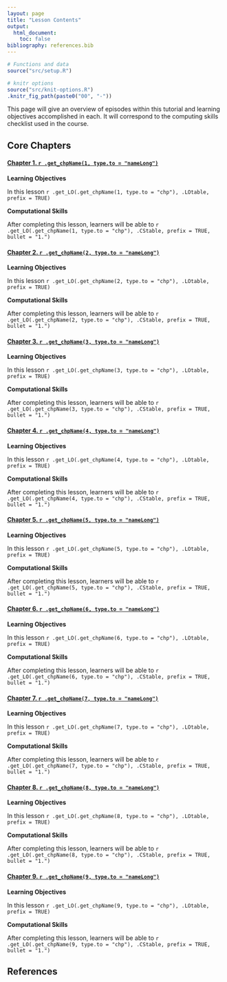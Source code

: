 ```yaml
---
layout: page
title: "Lesson Contents"
output: 
  html_document:
    toc: false
bibliography: references.bib
---
```



```r
# Functions and data
source("src/setup.R")

# knitr options
source("src/knit-options.R")
.knitr_fig_path(paste0("00", "-"))

```


This page will give an overview of episodes within this tutorial and learning objectives accomplished in each. It will correspond to the computing skills checklist used in the course.

## Core Chapters

#### [Chapter 1. `r .get_chpName(1, type.to = "nameLong")`](`r paste0(.get_chpName(1, type.to = "fileName"), ".html")`)


**Learning Objectives**

In this lesson 
`r .get_LO(.get_chpName(1, type.to = "chp"), .LOtable, prefix = TRUE)`


**Computational Skills**

After completing this lesson, learners will be able to 
`r .get_LO(.get_chpName(1, type.to = "chp"), .CStable, prefix = TRUE, bullet = "1.")`


#### [Chapter 2. `r .get_chpName(2, type.to = "nameLong")`](`r paste0(.get_chpName(2, type.to = "fileName"), ".html")`)


**Learning Objectives**

In this lesson 
`r .get_LO(.get_chpName(2, type.to = "chp"), .LOtable, prefix = TRUE)`


**Computational Skills**

After completing this lesson, learners will be able to 
`r .get_LO(.get_chpName(2, type.to = "chp"), .CStable, prefix = TRUE, bullet = "1.")`



#### [Chapter 3. `r .get_chpName(3, type.to = "nameLong")`](`r paste0(.get_chpName(3, type.to = "fileName"), ".html")`)

**Learning Objectives**

In this lesson 
`r .get_LO(.get_chpName(3, type.to = "chp"), .LOtable, prefix = TRUE)`

**Computational Skills**

After completing this lesson, learners will be able to 
`r .get_LO(.get_chpName(3, type.to = "chp"), .CStable, prefix = TRUE, bullet = "1.")`


#### [Chapter 4. `r .get_chpName(4, type.to = "nameLong")`](`r paste0(.get_chpName(4, type.to = "fileName"), ".html")`)


**Learning Objectives**

In this lesson 
`r .get_LO(.get_chpName(4, type.to = "chp"), .LOtable, prefix = TRUE)`


**Computational Skills**

After completing this lesson, learners will be able to 
`r .get_LO(.get_chpName(4, type.to = "chp"), .CStable, prefix = TRUE, bullet = "1.")`

#### [Chapter 5. `r .get_chpName(5, type.to = "nameLong")`](`r paste0(.get_chpName(5, type.to = "fileName"), ".html")`)


**Learning Objectives**

In this lesson 
`r .get_LO(.get_chpName(5, type.to = "chp"), .LOtable, prefix = TRUE)`


**Computational Skills**

After completing this lesson, learners will be able to 
`r .get_LO(.get_chpName(5, type.to = "chp"), .CStable, prefix = TRUE, bullet = "1.")`


#### [Chapter 6. `r .get_chpName(6, type.to = "nameLong")`](`r paste0(.get_chpName(6, type.to = "fileName"), ".html")`)


**Learning Objectives**

In this lesson 
`r .get_LO(.get_chpName(6, type.to = "chp"), .LOtable, prefix = TRUE)`



**Computational Skills**

After completing this lesson, learners will be able to 
`r .get_LO(.get_chpName(6, type.to = "chp"), .CStable, prefix = TRUE, bullet = "1.")`


#### [Chapter 7. `r .get_chpName(7, type.to = "nameLong")`](`r paste0(.get_chpName(7, type.to = "fileName"), ".html")`)


**Learning Objectives**

In this lesson 
`r .get_LO(.get_chpName(7, type.to = "chp"), .LOtable, prefix = TRUE)`

**Computational Skills**

After completing this lesson, learners will be able to 
`r .get_LO(.get_chpName(7, type.to = "chp"), .CStable, prefix = TRUE, bullet = "1.")`


#### [Chapter 8. `r .get_chpName(8, type.to = "nameLong")`](`r paste0(.get_chpName(8, type.to = "fileName"), ".html")`)


**Learning Objectives**

In this lesson 
`r .get_LO(.get_chpName(8, type.to = "chp"), .LOtable, prefix = TRUE)`

**Computational Skills**

After completing this lesson, learners will be able to 
`r .get_LO(.get_chpName(8, type.to = "chp"), .CStable, prefix = TRUE, bullet = "1.")`


#### [Chapter 9. `r .get_chpName(9, type.to = "nameLong")`](`r paste0(.get_chpName(9, type.to = "fileName"), ".html")`)


**Learning Objectives**

In this lesson 
`r .get_LO(.get_chpName(9, type.to = "chp"), .LOtable, prefix = TRUE)`


**Computational Skills**

After completing this lesson, learners will be able to 
`r .get_LO(.get_chpName(9, type.to = "chp"), .CStable, prefix = TRUE, bullet = "1.")`


<!-- NOT USING AT THE MOMENT

## Supplemental Chapters

#### [Chapter A. `r .get_chpName("A", type.to = "nameLong")`](`r paste0(.get_chpName("A", type.to = "fileName"), ".html")`)

**Learning Objectives**

In this lesson 
`r .get_LO(.get_chpName("A", type.to = "chp"), .LOtable, prefix = TRUE)`


**Computational Skills**

After completing this lesson, learners will be able to 
`r .get_LO(.get_chpName("A", type.to = "chp"), .CStable, prefix = TRUE, bullet = "1.")`


#### [Chapter B. `r .get_chpName("B", type.to = "nameLong")`](`r paste0(.get_chpName("B", type.to = "fileName"), ".html")`)

**Learning Objectives**

In this lesson 
`r .get_LO(.get_chpName("B", type.to = "chp"), .LOtable, prefix = TRUE)`


**Computational Skills**

After completing this lesson, learners will be able to 
`r .get_LO(.get_chpName("B", type.to = "chp"), .CStable, prefix = TRUE, bullet = "1.")`


#### [Chapter C. `r .get_chpName("C", type.to = "nameLong")`](`r paste0(.get_chpName("C", type.to = "fileName"), ".html")`)


**Learning Objectives**

In this lesson 
`r .get_LO(.get_chpName("C", type.to = "chp"), .LOtable, prefix = TRUE)`


**Computational Skills**

After completing this lesson, learners will be able to 
`r .get_LO(.get_chpName("C", type.to = "chp"), .CStable, prefix = TRUE, bullet = "1.")`

#### [Chapter D. `r .get_chpName("D", type.to = "nameLong")`](`r paste0(.get_chpName("C", type.to = "fileName"), ".html")`)


**Learning Objectives**

In this lesson 
`r .get_LO(.get_chpName("D", type.to = "chp"), .LOtable, prefix = TRUE)`


**Computational Skills**

After completing this lesson, learners will be able to 
`r .get_LO(.get_chpName("D", type.to = "chp"), .CStable, prefix = TRUE, bullet = "1.")`

-->

## References


